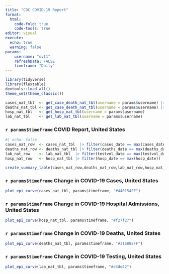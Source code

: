 ```yaml
---
title: "CDC COVID-19 Report"
format: 
  html:
    code-fold: true
    code-tools: true
editor: visual
execute: 
  echo: true
  warning: false 
params:
    username: "ovt1"
    refreshData: FALSE
    timeframe: "Daily"
---
```


```r
library(tidyverse)
library(flextable)
devtools::load_all()
theme_set(theme_classic())
```

```r
cases_nat_tbl  <- get_case_death_nat_tbl(username = params$username) |> select(!contains("deaths"))
deaths_nat_tbl <- get_case_death_nat_tbl(username = params$username) |> select(!contains("cases"))
hosp_nat_tbl   <- get_hosp_nat_tbl(username = params$username)
lab_nat_tbl    <- get_lab_nat_tbl(username = params$username)
```

### `r params$timeframe` COVID Report, United States

```r
#| echo: false
cases_nat_row  <- cases_nat_tbl  |> filter(cases_date == max(cases_date))
deaths_nat_row <- deaths_nat_tbl |> filter(deaths_date == max(deaths_date))
lab_nat_row    <- lab_nat_tbl  |> filter(testvol_date == max(testvol_date)) |> select(!contains('new'))
hosp_nat_row   <- hosp_nat_tbl |> filter(hosp_date == max(hosp_date))

create_summary_table(cases_nat_row,deaths_nat_row,lab_nat_row,hosp_nat_row) |> flextable()

```

### `r params$timeframe` Change in COVID-19 Cases, United States

```r
plot_epi_curve(cases_nat_tbl, params$timeframe, "#440154FF")
```

### `r params$timeframe` Change in COVID-19 Hospital Admissions, United States

```r
plot_epi_curve(hosp_nat_tbl, params$timeframe, "#f27f27")
```

### `r params$timeframe` Change in COVID-19 Deaths, United States

```r
plot_epi_curve(deaths_nat_tbl, params$timeframe, "#31688EFF")
```

### `r params$timeframe` Change in COVID-19 Testing, United States

```r
plot_epi_curve(lab_nat_tbl, params$timeframe, "#e3de42")
```

